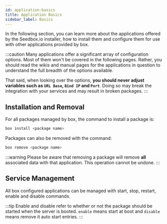 ```yaml
---
id: application-basics
title: Application Basics
sidebar_label: Basics
---
```


In the following section, you can learn more about the applications offered by the Seedbox.io installer, how to install them and configure them for use with other applications provided by box.

:::caution
Many applications offer a significant array of configuration options. Most of them won't be covered in the following pages. Rather, you should read the wikis and manual pages for the applications in question to understand the full breadth of the options available.

That said, when looking over the options, **you should never adjust variables such as `URL Base`, `Bind IP` and `Port`**. Doing so may break the integration with your services and may result in broken packages.
:::

## Installation and Removal

For all packages managed by box, the command to install a package is:

```bash
box install <package name>
```

Packages can also be removed with the command:

```bash
box remove <package name>
```

:::warning
Please be aware that removing a package will remove **all** associated data with that application. This operation cannot be undone.
:::

## Service Management

All box configured applications can be managed with start, stop, restart, enable and disable commands.


<SystemdTabs service="btsync" />

:::tip
Enable and disable refer to whether or not the package should be started when the server is booted. `enable` means start at boot and `disable` means remove it auto start entries.
:::
